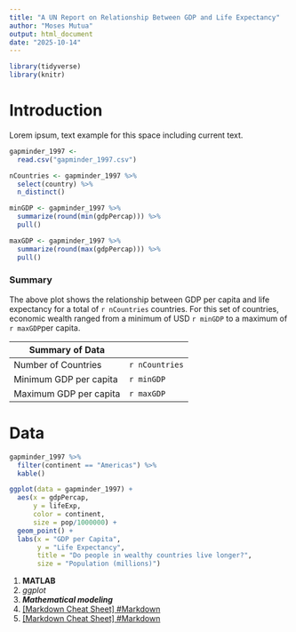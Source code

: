 ```yaml
---
title: "A UN Report on Relationship Between GDP and Life Expectancy"
author: "Moses Mutua"
output: html_document
date: "2025-10-14"
---
```


```r
library(tidyverse)
library(knitr)
```

# Introduction

Lorem ipsum, text example for this space including current text.

```r
gapminder_1997 <- 
  read.csv("gapminder_1997.csv")

nCountries <- gapminder_1997 %>%
  select(country) %>%
  n_distinct()

minGDP <- gapminder_1997 %>%
  summarize(round(min(gdpPercap))) %>%
  pull()

maxGDP <- gapminder_1997 %>%
  summarize(round(max(gdpPercap))) %>%
  pull()

```
### Summary
The above plot shows the relationship between GDP per capita and life expectancy for a total of `r nCountries` countries. For this set of countries, economic wealth ranged from a minimum of USD `r minGDP` to a maximum of `r maxGDP`per capita.

|Summary of Data|
|----------|----------|
|Number of Countries|`r nCountries`|
|Minimum GDP per capita|`r minGDP`|
|Maximum GDP per capita| `r maxGDP`|

# Data

```r
gapminder_1997 %>%
  filter(continent == "Americas") %>%
  kable()

```


```r
ggplot(data = gapminder_1997) +
  aes(x = gdpPercap,
      y = lifeExp,
      color = continent,
      size = pop/1000000) +
  geom_point() +
  labs(x = "GDP per Capita",
       y = "Life Expectancy",
       title = "Do people in wealthy countries live longer?",
       size = "Population (millions)")
```


1. **MATLAB**
2. *ggplot*
3. ***Mathematical modeling***
4. <a href="https://gist.github.com/musleh0001/e3811443d5c793f1a8d5691e888d9632">[Markdown Cheat Sheet] #Markdown</a>
5. [[Markdown Cheat Sheet] #Markdown](https://gist.github.com/musleh0001/e3811443d5c793f1a8d5691e888d9632)